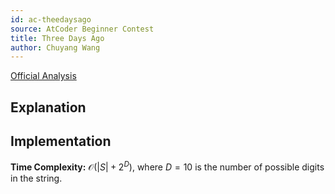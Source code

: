 ```yaml
---
id: ac-theedaysago
source: AtCoder Beginner Contest
title: Three Days Ago
author: Chuyang Wang
---
```


[Official Analysis](https://atcoder.jp/contests/abc295/editorial/6058)

## Explanation


## Implementation

**Time Complexity:** $\mathcal{O}(|S| + 2^D)$, where $D = 10$ is the number of
possible digits in the string.  

<LanguageSection>

<CPPSection>

```cpp

```

</CPPSection>

<JavaSection>

```java

```

</JavaSection>

<PySection>

```py

```

</PySection>

</LanguageSection>
